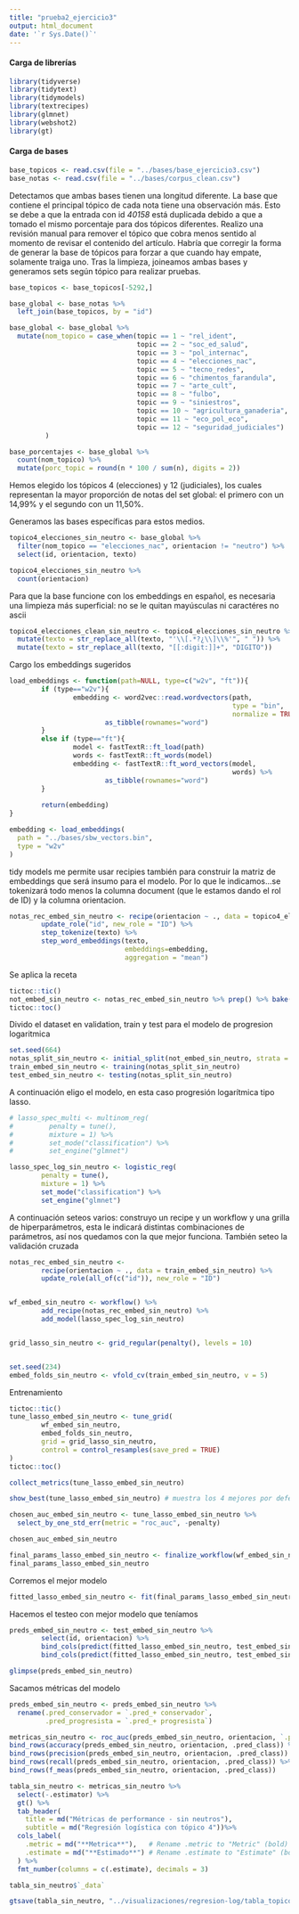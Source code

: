 ```yaml
---
title: "prueba2_ejercicio3"
output: html_document
date: '`r Sys.Date()`'
---
```

#### Carga de librerías
```r
library(tidyverse)
library(tidytext)
library(tidymodels)
library(textrecipes)
library(glmnet)
library(webshot2)
library(gt)

```
#### Carga de bases
```r
base_topicos <- read.csv(file = "../bases/base_ejercicio3.csv")
base_notas <- read.csv(file = "../bases/corpus_clean.csv")
```

Detectamos que ambas bases tienen una longitud diferente. La base que contiene el principal tópico de cada nota tiene una observación más. Esto se debe a que la entrada con id _40158_ está duplicada debido a que a tomado el mismo porcentaje para dos tópicos diferentes.
Realizo una revisión manual para remover el tópico que cobra menos sentido al momento de revisar el contenido del artículo. Habría que corregir la forma de generar la base de tópicos para forzar a que cuando hay empate, solamente traiga uno.
Tras la limpieza, joineamos ambas bases y generamos sets según tópico para realizar pruebas.

```r
base_topicos <- base_topicos[-5292,]

base_global <- base_notas %>% 
  left_join(base_topicos, by = "id")

base_global <- base_global %>% 
  mutate(nom_topico = case_when(topic == 1 ~ "rel_ident",
                                topic == 2 ~ "soc_ed_salud",
                                topic == 3 ~ "pol_internac",
                                topic == 4 ~ "elecciones_nac",
                                topic == 5 ~ "tecno_redes",
                                topic == 6 ~ "chimentos_farandula",
                                topic == 7 ~ "arte_cult",
                                topic == 8 ~ "fulbo",
                                topic == 9 ~ "siniestros",
                                topic == 10 ~ "agricultura_ganaderia",
                                topic == 11 ~ "eco_pol_eco",
                                topic == 12 ~ "seguridad_judiciales")
         )

base_porcentajes <- base_global %>% 
  count(nom_topico) %>% 
  mutate(porc_topic = round(n * 100 / sum(n), digits = 2))


```
Hemos elegido los tópicos 4 (elecciones) y 12 (judiciales), los cuales representan la mayor proporción de notas del set global: el primero con un 14,99% y el segundo con un 11,50%.

Generamos las bases específicas para estos medios.

```r
topico4_elecciones_sin_neutro <- base_global %>% 
  filter(nom_topico == "elecciones_nac", orientacion != "neutro") %>% 
  select(id, orientacion, texto)

topico4_elecciones_sin_neutro %>% 
  count(orientacion)

```


Para que la base funcione con los embeddings en español, es necesaria una limpieza más superficial: no se le quitan mayúsculas ni caractéres no ascii
```r
topico4_elecciones_clean_sin_neutro <- topico4_elecciones_sin_neutro %>%
  mutate(texto = str_replace_all(texto, "'\\[.*?¿\\]\\%'", " ")) %>%
  mutate(texto = str_replace_all(texto, "[[:digit:]]+", "DIGITO"))

```

Cargo los embeddings sugeridos
```r
load_embeddings <- function(path=NULL, type=c("w2v", "ft")){
        if (type=="w2v"){
                embedding <- word2vec::read.wordvectors(path, 
                                                        type = "bin", 
                                                        normalize = TRUE) %>%
                        as_tibble(rownames="word")
        }
        else if (type=="ft"){
                model <- fastTextR::ft_load(path)
                words <- fastTextR::ft_words(model)
                embedding <- fastTextR::ft_word_vectors(model,
                                                        words) %>%
                        as_tibble(rownames="word")
        }
        
        return(embedding)
}

embedding <- load_embeddings(
  path = "../bases/sbw_vectors.bin",
  type = "w2v"
)


```

tidy models me permite usar recipies también para construir la matriz de embeddings que será insumo para el modelo. Por lo que le indicamos...se tokenizará todo menos la columna document (que le estamos dando el rol de ID) y la columna orientacion.
```r
notas_rec_embed_sin_neutro <- recipe(orientacion ~ ., data = topico4_elecciones_clean_sin_neutro) %>%
        update_role("id", new_role = "ID") %>% 
        step_tokenize(texto) %>% 
        step_word_embeddings(texto, 
                             embeddings=embedding,
                             aggregation = "mean")
```

Se aplica la receta
```r
tictoc::tic()
not_embed_sin_neutro <- notas_rec_embed_sin_neutro %>% prep() %>% bake(topico4_elecciones_clean_sin_neutro)
tictoc::toc()
```

Divido el dataset en validation, train y test para el modelo de progresion logaritmica
```r
set.seed(664)
notas_split_sin_neutro <- initial_split(not_embed_sin_neutro, strata = orientacion)
train_embed_sin_neutro <- training(notas_split_sin_neutro)
test_embed_sin_neutro <- testing(notas_split_sin_neutro)

```

 A continuación eligo el modelo, en esta caso progresión logarítmica tipo lasso. 
```r
# lasso_spec_multi <- multinom_reg(
#         penalty = tune(),
#         mixture = 1) %>%
#         set_mode("classification") %>%
#         set_engine("glmnet")

lasso_spec_log_sin_neutro <- logistic_reg(
        penalty = tune(),
        mixture = 1) %>%
        set_mode("classification") %>%
        set_engine("glmnet")
```
 
A continuación seteos varios: construyo un recipe y un workflow y una grilla de hiperparámetros, esta le indicará distintas combinaciones de parámetros, así nos quedamos con la que mejor funciona. También seteo la validación cruzada
```r
notas_rec_embed_sin_neutro <-
        recipe(orientacion ~ ., data = train_embed_sin_neutro) %>%
        update_role(all_of(c("id")), new_role = "ID")


wf_embed_sin_neutro <- workflow() %>% 
        add_recipe(notas_rec_embed_sin_neutro) %>%
        add_model(lasso_spec_log_sin_neutro)


grid_lasso_sin_neutro <- grid_regular(penalty(), levels = 10)


set.seed(234)
embed_folds_sin_neutro <- vfold_cv(train_embed_sin_neutro, v = 5)


```
 
Entrenamiento
```r
tictoc::tic()
tune_lasso_embed_sin_neutro <- tune_grid(
        wf_embed_sin_neutro,
        embed_folds_sin_neutro,
        grid = grid_lasso_sin_neutro,
        control = control_resamples(save_pred = TRUE)
)
tictoc::toc()
```
 
```r
collect_metrics(tune_lasso_embed_sin_neutro)
```
 
 
 
```r
show_best(tune_lasso_embed_sin_neutro) # muestra los 4 mejores por defecto
```

```r
chosen_auc_embed_sin_neutro <- tune_lasso_embed_sin_neutro %>%
  select_by_one_std_err(metric = "roc_auc", -penalty)

chosen_auc_embed_sin_neutro
```

```r
final_params_lasso_embed_sin_neutro <- finalize_workflow(wf_embed_sin_neutro, chosen_auc_embed_sin_neutro)
final_params_lasso_embed_sin_neutro

```
Corremos el mejor modelo
```r
fitted_lasso_embed_sin_neutro <- fit(final_params_lasso_embed_sin_neutro, train_embed_sin_neutro)
```

Hacemos el testeo con mejor modelo que teníamos
```r
preds_embed_sin_neutro <- test_embed_sin_neutro %>%
        select(id, orientacion) %>%
        bind_cols(predict(fitted_lasso_embed_sin_neutro, test_embed_sin_neutro, type="prob")) %>%
        bind_cols(predict(fitted_lasso_embed_sin_neutro, test_embed_sin_neutro, type="class"))
```

```r
glimpse(preds_embed_sin_neutro)
```


Sacamos métricas del modelo       
```r
preds_embed_sin_neutro <- preds_embed_sin_neutro %>% 
  rename(.pred_conservador = `.pred_+ conservador`,
         .pred_progresista = `.pred_+ progresista`)

metricas_sin_neutro <- roc_auc(preds_embed_sin_neutro, orientacion, `.pred_+ conservador`) %>%
bind_rows(accuracy(preds_embed_sin_neutro, orientacion, .pred_class)) %>%
bind_rows(precision(preds_embed_sin_neutro, orientacion, .pred_class)) %>%
bind_rows(recall(preds_embed_sin_neutro, orientacion, .pred_class)) %>%
bind_rows(f_meas(preds_embed_sin_neutro, orientacion, .pred_class))

tabla_sin_neutro <- metricas_sin_neutro %>% 
  select(-.estimator) %>% 
  gt() %>% 
  tab_header(
    title = md("Métricas de performance - sin neutros"),  
    subtitle = md("Regresión logística con tópico 4"))%>%
  cols_label(
    .metric = md("**Metrica**"),   # Rename .metric to "Metric" (bold)
    .estimate = md("**Estimado**") # Rename .estimate to "Estimate" (bold)
  ) %>%
  fmt_number(columns = c(.estimate), decimals = 3) 

tabla_sin_neutro$`_data`

gtsave(tabla_sin_neutro, "../visualizaciones/regresion-log/tabla_topico4_sin_neutros.png")
```




